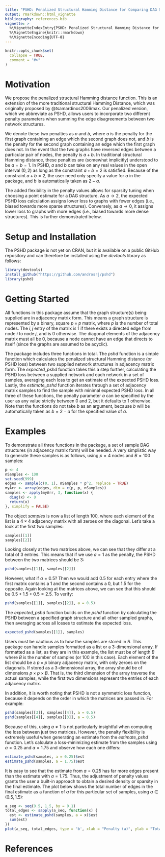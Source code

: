 ```yaml
---
title: "PSHD: Penalized Structural Hamming Distance for Comparing DAG Structures"
output: rmarkdown::html_vignette
bibliography: references.bib
vignette: >
  %\VignetteIndexEntry{PSHD: Penalized Structural Hamming Distance for Comparing DAG Structures}
  %\VignetteEngine{knitr::rmarkdown}
  %\VignetteEncoding{UTF-8}
---
```


```r
knitr::opts_chunk$set(
  collapse = TRUE,
  comment = "#>"
)
```

# Motivation

We propose the penalized structural Hamming distance function. This is an extension of the more traditional structural Hamming Distance, which was originally proposed by @tsamardinos2006max. Our penalized version, which we abbreviate as PSHD, allows users to incorporate two different penalty parameters when summing the edge disagreements between two network structures. 

We denote these two penalties as $a$ and $b$, where $a$ is the penalty for the first graph containing an edge which the second graph does not, and $b$ is the penalty for the second graph containing an edge which the first graph does not. In the event that the two graphs have reversed edges between a particular pair of nodes, the penalty is $a+b$. In traditional structural Hamming distance, these penalties are (somewhat implicitly) understood to be $a=b=1$. In PSHD, $a$ and $b$ can take on any real values in the open interval $(0,2)$ as long as the constraint $a+b=2$ is satisfied. Because of the constraint $a+b=2$, the user need only specify a value for $a$ in the package, and $b$ is automatically taken as $2-a$.

The added flexibility in the penalty values allows for sparsity tuning when choosing a point estimate for a DAG structure. As $a \longrightarrow 2$, the expected PSHD loss calculation assigns lower loss to graphs with fewer edges (i.e., biased towards more sparse structures). Conversely, as $a \longrightarrow 0$, it assigns lower loss to graphs with more edges (i.e., biased towards more dense structures). This is further demonstrated below.


# Setup and Installation

The PSHD package is not yet on CRAN, but it is available on a public GitHub repository and can therefore be installed using the *devtools* library as follows:
```r
library(devtools)
install_github("https://github.com/androsrj/pshd")
library(pshd)
```


# Getting Started

All functions in this package assume that the graph structure(s) being supplied are in adjacency matrix form. This means a graph structure is represented by a binary, square $p \times p$ matrix, where $p$ is the number of total nodes. The $i,j$ entry of the matrix is 1 if there exists a directed edge from node $i$ to node $j$, and is 0 otherwise. The diagonal elements of the adjacency matrix must all be 0, because a node cannot have an edge that directs to itself (since the graphs are assumed to be acyclic).

The package includes three functions in total. The *pshd* function is a simple function which calculates the penalized structural Hamming distance (or PSHD loss) between two supplied network structures in adjacency matrix form. The *expected_pshd* function takes this a step further, calculating the PSHD loss between a supplied network and each network in a set of samples, averaging each loss to get an estimate of the expected PSHD loss. Lastly, the *estimate_pshd* function iterates through a set of adjacency matrix samples to find the sample with minimal expected PSHD loss. In all three of these functions, the penalty parameter $a$ can be specified by the user as any value strictly between 0 and 2, but it defaults to 1 otherwise. Note that the functions do not take $b$ as an argument, because $b$ will be automatically taken as $b=2-a$ for the specified value of $a$.


# Examples

To demonstrate all three functions in the package, a set of sample DAG structures (in adjacency matrix form) will be needed. A very simplistic way to generate these samples is as follows, using $p=4$ nodes and $B=100$ samples:

```r
p <- 4
nSamples <- 100
set.seed(999)
edges <- sample(c(0, 1), nSamples * p^2, replace = TRUE)
myArr <- array(edges, dim = c(p, p, nSamples))
samples <- apply(myArr, 3, function(x) {
  diag(x) <- 0
  return(x)
}, simplify = FALSE)
```

The object *samples* is now a list of length 100, where each element of the list is a $4 \times 4$ adjacency matrix with all zeroes on the diagonal. Let's take a look at the first two samples: 

```r
samples[[1]]
samples[[2]]
```
Looking closely at the two matrices above, we can see that they differ at a total of 3 entries. This means that if we use $a=1$ as the penalty, the PSHD between the two matrices should be 3:

```r
pshd(samples[[1]], samples[[2]])
```
However, what if $a=0.5$? Then we would add 0.5 for each entry where the first matrix contains a 1 and the second contains a 0, but 1.5 for the opposite. Again looking at the matrices above, we can see that this should be $0.5 + 1.5 + 0.5 = 2.5$. To verify:

```r
pshd(samples[[1]], samples[[2]], a = 0.5)
```
The *expected_pshd* function builds on the *pshd* function by calculating the PSHD between a specified graph structure and all other sampled graphs, then averaging across all losses to estimate the expected loss. 

```r
expected_pshd(samples[[1]], samples)
```
Users must be cautious as to how the samples are stored in *R*. This package can handle samples formatted as a list or a 3-dimensional array. If formatted as a list, as they are in this example, the list must be of length $B$ where $B$ is the number of samples (or 100 in this case). Each element of the list should be a $p \times p$ binary adjacency matrix, with only zeroes on the diagonals. If stored as a 3-dimensional array, the array should be of dimensions $p \times p \times B$. That is, the third dimension of the array traverse the actual samples, while the first two dimensions represent the entries of each adjacency matrix.

In addition, it is worth noting that PSHD is not a symmetric loss function, because it depends on the order in which the matrices are passed in. For example:

```r
pshd(samples[[3]], samples[[4]], a = 0.5)
pshd(samples[[4]], samples[[3]], a = 0.5)
```

Because of this, using $a \neq 1$ is not particularly insightful when computing the loss between just two matrices. However, the penalty flexibility is extremely useful when generating an estimate from the *estimate_pshd* function. Let's calculate a loss-minimizing estimate from the samples using $a=0.25$ and $a=1.75$ and observe how each one differs:

```r
estimate_pshd(samples, a = 0.25)$est
estimate_pshd(samples, a = 1.75)$est
```
It is easy to see that the estimate from $a=0.25$ has far more edges present than the estimate with $a=1.75$. Thus, the adjustment of penalty values grants the user a built-in approach to obtain a desired density or sparsity in the final estimate. The plot below shows the total number of edges in the final estimate as a function of $a$ for this particular set of samples, using $a \in (0.5, 1.5)$:

```r
a_seq <- seq(0.5, 1.5, by = 0.1)
total_edges <- sapply(a_seq, function(x) {
  est <- estimate_pshd(samples, a = x)$est
  sum(est)
})
plot(a_seq, total_edges, type = 'b', xlab = "Penalty (a)", ylab = "Total Edges in Final Estimate")
```


# References
